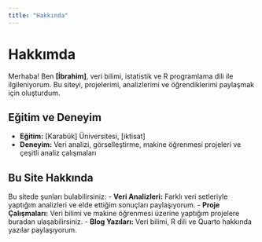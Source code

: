 ```yaml
---
title: "Hakkında"
---
```


# Hakkımda

Merhaba! Ben **[İbrahim]**, veri bilimi, istatistik ve R programlama dili ile ilgileniyorum. Bu siteyi, projelerimi, analizlerimi ve öğrendiklerimi paylaşmak için oluşturdum.

## Eğitim ve Deneyim

- **Eğitim:** [Karabük] Üniversitesi, [iktisat]
- **Deneyim:** Veri analizi, görselleştirme, makine öğrenmesi projeleri ve çeşitli analiz çalışmaları

## Bu Site Hakkında

Bu sitede şunları bulabilirsiniz:
- **Veri Analizleri:** Farklı veri setleriyle yaptığım analizleri ve elde ettiğim sonuçları paylaşıyorum.
- **Proje Çalışmaları:** Veri bilimi ve makine öğrenmesi üzerine yaptığım projelere buradan ulaşabilirsiniz.
- **Blog Yazıları:** Veri bilimi, R dili ve Quarto hakkında yazılar paylaşıyorum.
